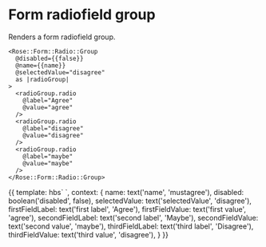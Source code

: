 
<Meta title="Rose|Form/Radio/Group" component="Form/Radio/Group" />

# Form radiofield group

Renders a form radiofield group.

```htmlbars
<Rose::Form::Radio::Group
  @disabled={{false}}
  @name={{name}}
  @selectedValue="disagree"
  as |radioGroup|
>
  <radioGroup.radio
    @label="Agree"
    @value="agree"
  />
  <radioGroup.radio
    @label="disagree"
    @value="disagree"
  />
  <radioGroup.radio
    @label="maybe"
    @value="maybe"
  />
</Rose::Form::Radio::Group>
```
<Preview>
  <Story name="Basic" height="10rem">{{
  template: hbs`
    <Rose::Form::Radio::Group
      @disabled={{disabled}}
      @name={{name}}
      @selectedValue={{selectedValue}}
      as |radioGroup|
    >
      <radioGroup.radio
        @label={{firstFieldLabel}}
        @value={{firstFieldValue}}
      />
      <radioGroup.radio
        @label={{secondFieldLabel}}
        @value={{secondFieldValue}}
      />
      <radioGroup.radio
        @label={{thirdFieldLabel}}
        @value={{thirdFieldValue}}
      />
    </Rose::Form::Radio::Group>
  `,
  context: {
    name: text('name', 'mustagree'),
    disabled: boolean('disabled', false),
    selectedValue: text('selectedValue', 'disagree'),
    firstFieldLabel: text('first label', 'Agree'),
    firstFieldValue: text('first value', 'agree'),
    secondFieldLabel: text('second label', 'Maybe'),
    secondFieldValue: text('second value', 'maybe'),
    thirdFieldLabel: text('third label', 'Disagree'),
    thirdFieldValue: text('third value', 'disagree'),
  }
  }}</Story>
</Preview>
